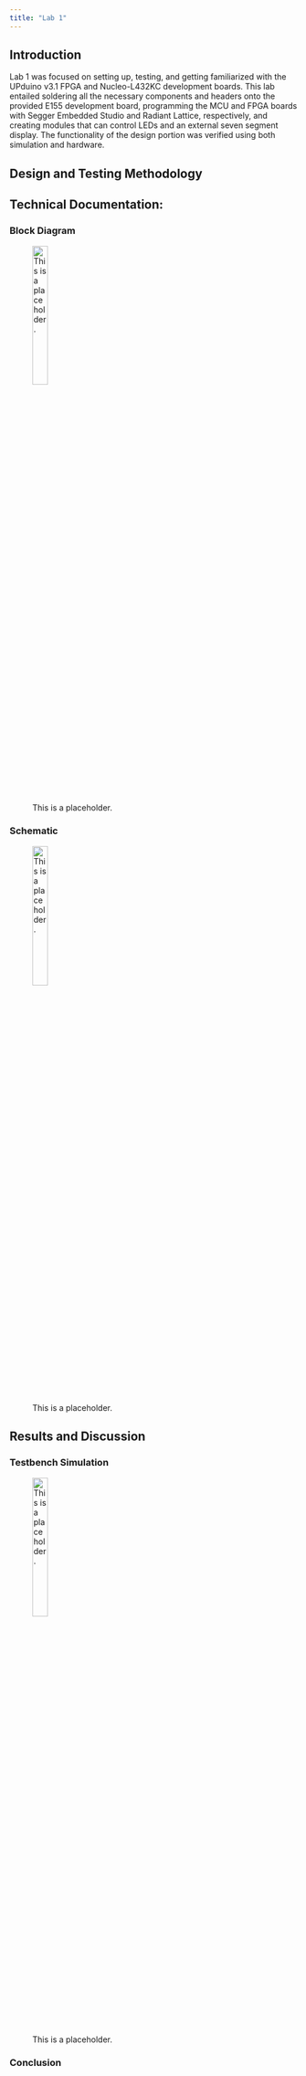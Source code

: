 ---
title: "Lab 1"
---

<!-- ![](elephant.png){fig-alt="A drawing of an elephant." fig-align="left" width=20%} -->

## Introduction
Lab 1 was focused on setting up, testing, and getting familiarized with the UPduino v3.1 FPGA and Nucleo-L432KC development boards. This lab entailed soldering all the necessary components and headers onto the provided E155 development board, programming the MCU and FPGA boards with Segger Embedded Studio and Radiant Lattice, respectively, and creating modules that can control LEDs and an external seven segment display. The functionality of the design portion was verified using both simulation and hardware.

## Design and Testing Methodology

## Technical Documentation:

### Block Diagram
![This is a placeholder.](images/placeholder.png){fig-align="center" width=25%}

### Schematic
![This is a placeholder.](images/placeholder.png){fig-align="center" width=25%}

## Results and Discussion

### Testbench Simulation
![This is a placeholder.](images/placeholder.png){fig-align="center" width=25%}

### Conclusion